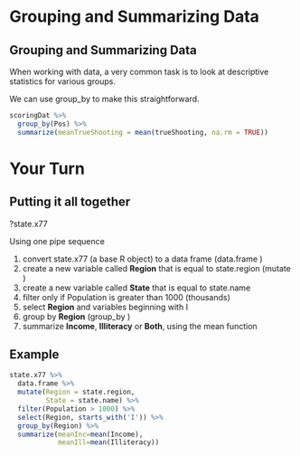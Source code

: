 # Grouping and Summarizing Data
## Grouping and Summarizing Data

When working with data, a very common task is to look at descriptive statistics for various groups.

We can use <span class='func'>group_by</span> to make this straightforward.

```r
scoringDat %>% 
  group_by(Pos) %>% 
  summarize(meanTrueShooting = mean(trueShooting, na.rm = TRUE))
```


# Your Turn
## Putting it all together
?state.x77

Using one pipe sequence 

1. convert state.x77 (a base R object) to a data frame (<span class='func'>data.frame</span> )
2. create a new variable called **Region** that is equal to state.region (<span class='func'>mutate</span> )
3. create a new variable called **State** that is equal to state.name
4. <span class='func'>filter</span> only if Population is greater than 1000 (thousands)
5. <span class='func'>select</span> **Region** and variables beginning with I
6. group by **Region**  (<span class='func'>group_by</span> )
7. <span class='func'>summarize</span> **Income**, **Illiteracy** or **Both**, using the mean function

## Example
```r
state.x77 %>% 
  data.frame %>% 
  mutate(Region = state.region,
         State = state.name) %>% 
  filter(Population > 1000) %>% 
  select(Region, starts_with('I')) %>% 
  group_by(Region) %>% 
  summarize(meanInc=mean(Income),
            meanIll=mean(Illiteracy))
```

